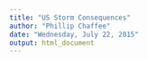 ---
title: "US Storm Consequences"
author: "Phillip Chaffee"
date: "Wednesday, July 22, 2015"
output: html_document
---

